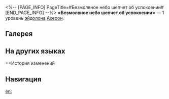 <%-- [PAGE_INFO]
PageTitle=#Безмолвное небо шепчет об успокоении#
[END_PAGE_INFO] --%>
{{Эйдолон Инфобокс
|Название         = Безмолвное небо шепчет об успокоении
|Изображение      = Эйдолон Безмолвное небо шепчет об успокоении.png
|Персонаж         = Ахерон
|Уровень          = 1
|Длительность     = 
|Описание         = При нанесении урона противникам с {{Доп эффект|ослаблениями}} крит. шанс повышается на 18%.
|Свойство1        = 
|Масштабирование1 = 
}}
'''«Безмолвное небо шепчет об успокоении»''' — 1 уровень [[эйдолон]]а [[Ахерон]].

==Галерея==
{{Галерея|position=left|captionalign=center
|Персонаж Ахерон Эйдолон 1.png|Осколок Эйдолона
}}

==На других языках==
{{На других языках
|en   = Silenced Sky Spake Sooth
|zhs  = 高天寥落真言始
|zht  = 高天寥落真言始
|ja   = {{Rubi|高天寥落|こうてんりょうらく}}、
{{Rubi|真言|しんごん}}{{Rubi|始|はじ}}まる
|ko   = 적막의 하늘, 진언의 시작
|es   = Caída del cielo y comienzo de la verdad
|fr   = Révélation des sommets silencieux
|ru   = Безмолвное небо шепчет об успокоении
|th   = Silenced Sky Spake Sooth
|vi   = Khởi Đầu Chân Ngôn Cõi Trời Thưa Thớt
|de   = Wahre Worte aus dem Himmel
|id   = Silenced Sky Spake Sooth
|pt   = Verdadeiras Palavras do Céu
}}

==История изменений
{{История изменений|3.5}}

==Навигация==
{{Навык Навбокс|Ахерон}}

[[en:]]